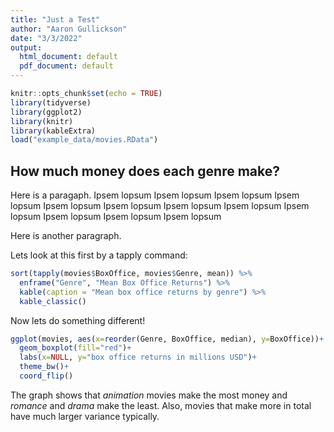 ```yaml
---
title: "Just a Test"
author: "Aaron Gullickson"
date: "3/3/2022"
output:
  html_document: default
  pdf_document: default
---
```


```r
knitr::opts_chunk$set(echo = TRUE)
library(tidyverse)
library(ggplot2)
library(knitr)
library(kableExtra)
load("example_data/movies.RData")
```

## How much money does each genre make?

Here is a paragaph. Ipsem lopsum  Ipsem lopsum Ipsem lopsum Ipsem lopsum Ipsem lopsum Ipsem lopsum Ipsem lopsum Ipsem lopsum Ipsem lopsum Ipsem lopsum Ipsem lopsum Ipsem lopsum 

Here is another paragraph.

Lets look at this first by a tapply command:

```r
sort(tapply(movies$BoxOffice, movies$Genre, mean)) %>%
  enframe("Genre", "Mean Box Office Returns") %>%
  kable(caption = "Mean box office returns by genre") %>%
  kable_classic()
```

Now lets do something different!

```r
ggplot(movies, aes(x=reorder(Genre, BoxOffice, median), y=BoxOffice))+
  geom_boxplot(fill="red")+
  labs(x=NULL, y="box office returns in millions USD")+
  theme_bw()+
  coord_flip()
```

The graph shows that *animation* movies make the most money and *romance* and *drama* make the least. Also, movies that make more in total have much larger variance typically.



